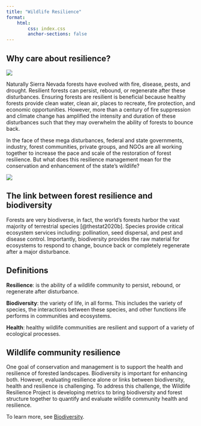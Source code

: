 ```yaml
---
title: "Wildlife Resilience"
format: 
    html:
        css: index.css
        anchor-sections: false
---
```


## Why care about resilience?

![](images/ForestType_Collage.png){fig-align="center"}

Naturally Sierra Nevada forests have evolved with fire, disease, pests, and drought. Resilient forests can persist, rebound, or regenerate after these disturbances. Ensuring forests are resilient is beneficial because healthy forests provide clean water, clean air, places to recreate, fire protection, and economic opportunities. However, more than a century of fire suppression and climate change has amplified the intensity and duration of these disturbances such that they may overwhelm the ability of forests to bounce back.

In the face of these mega disturbances, federal and state governments, industry, forest communities, private groups, and NGOs are all working together to increase the pace and scale of the restoration of forest resilience. But what does this resilience management mean for the conservation and enhancement of the state's wildlife?

![](images/ForestType_Collage.png){fig-align="center"}

## The link between forest resilience and biodiversity

Forests are very biodiverse, in fact, the world's forests harbor the vast majority of terrestrial species [@thestat2020b]. Species provide critical ecosystem services including: pollination, seed dispersal, and pest and disease control. Importantly, biodiversity provides the raw material for ecosystems to respond to change, bounce back or completely regenerate after a major disturbance.

::: callout-tip
## Definitions

**Resilience**: is the ability of a wildlife community to persist, rebound, or regenerate after disturbance.

**Biodiversity**: the variety of life, in all forms. This includes the variety of species, the interactions between these species, and other functions life performs in communities and ecosystems.

**Health**: healthy wildlife communities are resilient and support of a variety of ecological processes.
:::

## Wildlife community resilience

One goal of conservation and management is to support the health and resilience of forested landscapes. Biodiversity is important for enhancing both. However, evaluating resilience alone or links between biodiversity, health and resilience is challenging. To address this challenge, the Wildlife Resilience Project is developing metrics to bring biodiversity and forest structure together to quantify and evaluate wildlife community health and resilience.

To learn more, see [Biodiversity](biodiversity.qmd). <!-- <iframe src="pdf/Metrics_Wildlife_Community_Resilience_Summary.pdf" width="100%" height="1000px"> -->
